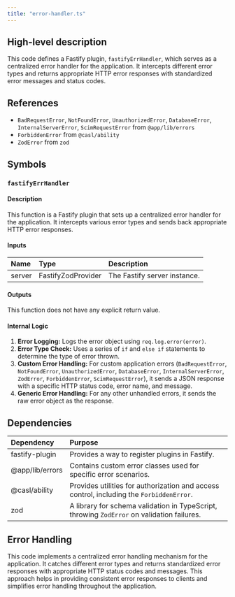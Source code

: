 ```yaml
---
title: "error-handler.ts"
---
```


## High-level description
This code defines a Fastify plugin, `fastifyErrHandler`, which serves as a centralized error handler for the application. It intercepts different error types and returns appropriate HTTP error responses with standardized error messages and status codes.

## References
- `BadRequestError`, `NotFoundError`, `UnauthorizedError`, `DatabaseError`, `InternalServerError`, `ScimRequestError` from `@app/lib/errors`
- `ForbiddenError` from `@casl/ability`
- `ZodError` from `zod`

## Symbols
### `fastifyErrHandler`
#### Description
This function is a Fastify plugin that sets up a centralized error handler for the application. It intercepts various error types and sends back appropriate HTTP error responses.

#### Inputs
| Name | Type | Description |
|:-----|:-----|:------------|
| server | FastifyZodProvider | The Fastify server instance. |

#### Outputs
This function does not have any explicit return value.

#### Internal Logic
1. **Error Logging:** Logs the error object using `req.log.error(error)`.
2. **Error Type Check:** Uses a series of `if` and `else if` statements to determine the type of error thrown.
3. **Custom Error Handling:** For custom application errors (`BadRequestError`, `NotFoundError`, `UnauthorizedError`, `DatabaseError`, `InternalServerError`, `ZodError`, `ForbiddenError`, `ScimRequestError`), it sends a JSON response with a specific HTTP status code, error name, and message.
4. **Generic Error Handling:** For any other unhandled errors, it sends the raw error object as the response.

## Dependencies
| Dependency | Purpose |
|:-----------|:--------|
| fastify-plugin | Provides a way to register plugins in Fastify. |
| @app/lib/errors | Contains custom error classes used for specific error scenarios. |
| @casl/ability | Provides utilities for authorization and access control, including the `ForbiddenError`. |
| zod |  A library for schema validation in TypeScript, throwing `ZodError` on validation failures. |

## Error Handling
This code implements a centralized error handling mechanism for the application. It catches different error types and returns standardized error responses with appropriate HTTP status codes and messages. This approach helps in providing consistent error responses to clients and simplifies error handling throughout the application.
